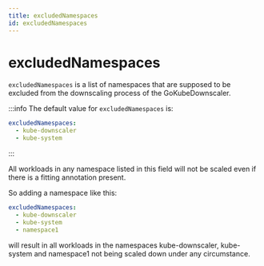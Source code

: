 ```yaml
---
title: excludedNamespaces
id: excludedNamespaces
---
```


# excludedNamespaces

`excludedNamespaces` is a list of namespaces that are supposed to be excluded from the downscaling process of the GoKubeDownscaler.

:::info
The default value for `excludedNamespaces` is:

```yaml
excludedNamespaces:
  - kube-downscaler
  - kube-system
```

:::

All workloads in any namespace listed in this field will not be scaled even if there is a fitting annotation present.

So adding a namespace like this:

```yaml
excludedNamespaces:
  - kube-downscaler
  - kube-system
  - namespace1
```

will result in all workloads in the namespaces kube-downscaler, kube-system and namespace1 not being scaled down under any circumstance.
